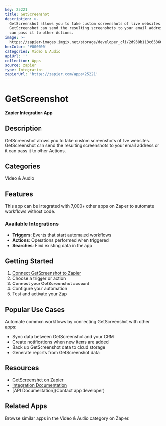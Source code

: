 ```yaml
---
key: 25221
title: GetScreenshot
description: >-
  GetScreenshot allows you to take custom screenshots of live websites.
  GetScreenshot can send the resulting screenshots to your email address or it
  can pass it to other Actions.
image: >-
  https://zapier-images.imgix.net/storage/developer_cli/2d938b113c653609dfab41af2846159c.png?auto=format%2Ccompress&ixlib=python-3.0.0&q=50
hexColor: '#000000'
categories: Video & Audio
apiUrl: ''
collection: Apps
source: zapier
type: Integration
zapierUrl: 'https://zapier.com/apps/25221'
---
```

# GetScreenshot

**Zapier Integration App**

## Description

GetScreenshot allows you to take custom screenshots of live websites. GetScreenshot can send the resulting screenshots to your email address or it can pass it to other Actions.

## Categories

Video & Audio

## Features

This app can be integrated with 7,000+ other apps on Zapier to automate workflows without code.

### Available Integrations

- **Triggers**: Events that start automated workflows
- **Actions**: Operations performed when triggered
- **Searches**: Find existing data in the app

## Getting Started

1. [Connect GetScreenshot to Zapier](https://zapier.com/apps/25221)
2. Choose a trigger or action
3. Connect your GetScreenshot account
4. Configure your automation
5. Test and activate your Zap

## Popular Use Cases

Automate common workflows by connecting GetScreenshot with other apps:

- Sync data between GetScreenshot and your CRM
- Create notifications when new items are added
- Back up GetScreenshot data to cloud storage
- Generate reports from GetScreenshot data

## Resources

- [GetScreenshot on Zapier](https://zapier.com/apps/25221)
- [Integration Documentation](https://zapier.com/apps/25221/integrations)
- [API Documentation](Contact app developer)

## Related Apps

Browse similar apps in the Video & Audio category on Zapier.
